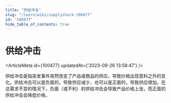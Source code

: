 ```yaml
---
title: "供给冲击"
slug: "/learn/wiki/supplyshock-100477"
id: "100477"
hide_table_of_contents: true
---
```



# 供给冲击

<ArticleMeta id={100477} updatedAt={'2023-09-26 13:58:47'} />
<div className='border-solid border-b border-t-0 my-4 border-[var(--ifm-color-gray-300)]' />

供给冲击是指突发事件突然改变了产品或商品的供应，导致价格出现意料之外的变化。供给冲击可以是负面的，导致供应减少，也可以是正面的，导致供应增加。在总需求不变的情况下，负面（或不利）的供给冲击会导致产品价格上涨，而正面的供给冲击会降低价格。
